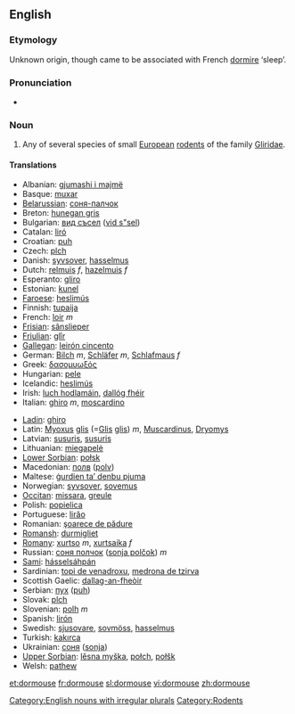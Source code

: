 ==English==
{{wikipedia}}
===Etymology===
Unknown origin, though came to be associated with French [[dormire]] ‘sleep’.

===Pronunciation===
*{{IPA|/ˈdɔːmaʊs/}}

===Noun===
{{en-noun|dormice}}

#Any of several species of small [[European]] [[rodent]]s of the family [[Gliridae]].

====Translations====
{{top}}
*Albanian: [[gjumashi i majmë]]
*Basque: [[muxar]]
*[[Belarussian]]: [[соня-палчок]]
*Breton: [[hunegan gris]]
*Bulgarian: [[вид съсел]] ([[vid s"sel]])
*Catalan: [[liró]]
*Croatian: [[puh]]
*Czech: [[plch]]
*Danish: [[syvsover]], [[hasselmus]]
*Dutch: [[relmuis]] ''f'', [[hazelmuis]] ''f''
*Esperanto: [[gliro]]
*Estonian: [[kunel]]
*[[Faroese]]: [[heslimús]]
*Finnish: [[tupaija]]
*French: [[loir]] ''m''
*[[Frisian]]: [[sânslieper]]
*[[Friulian]]: [[glîr]]
*[[Gallegan]]: [[leirón cincento]]
*German: [[Bilch]] ''m'', [[Schläfer]] ''m'', [[Schlafmaus]] ''f''
*Greek: [[δασομυωξός]] '' ''
*Hungarian: [[pele]]
*Icelandic: [[heslimús]]
*Irish: [[luch hodlamáin]], [[dallóg fhéir]]
*Italian: [[ghiro]] ''m'', [[moscardino]] {{m}}
{{mid}}
*[[Ladin]]: [[ghiro]]
*Latin: [[Myoxus]] [[glis]] (=[[Glis]] [[glis]]) ''m'', [[Muscardinus]], [[Dryomys]]
*Latvian: [[susuris]], [[susuris]]
*Lithuanian: [[miegapelė]]
*[[Lower Sorbian]]: [[połsk]]
*Macedonian: [[полв]] ([[polv]])
*Maltese: [[ġurdien ta’ denbu pjuma]]
*Norwegian: [[syvsover]], [[sovemus]]
*[[Occitan]]: [[missara]], [[greule]]
*Polish: [[popielica]] '' ''
*Portuguese: [[lirăo]]
*Romanian: [[şoarece de pădure]]
*[[Romansh]]: [[durmigliet]]
*[[Romany]]: [[xurtso]] ''m'', [[xurtsaika]] ''f''
*Russian: [[соня полчок]] ([[sonja polčok]]) ''m''
*[[Sami]]: [[hásselsáhpán]]
*Sardinian: [[topi de venadroxu]], [[medrona de tzirva]]
*Scottish Gaelic: [[dallag-an-fheòir]]
*Serbian: [[пух]] ([[puh]])
*Slovak: [[plch]]
*Slovenian: [[polh]] ''m''
*Spanish: [[lirón]] '' ''
*Swedish: [[sjusovare]], [[sovmöss]], [[hasselmus]]
*Turkish: [[kakırca]]
*Ukrainian: [[соня]] ([[sonja]])
*[[Upper Sorbian]]: [[lěsna myška]], [[połch]], [[połšk]]
*Welsh: [[pathew]]
{{bottom}}

[[Category:English nouns with irregular plurals]]
[[Category:Rodents]]

[[et:dormouse]]
[[fr:dormouse]]
[[sl:dormouse]]
[[vi:dormouse]]
[[zh:dormouse]]